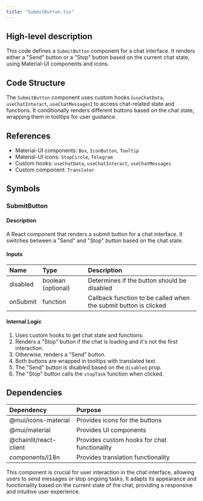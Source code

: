 ```yaml
---
title: "SubmitButton.tsx"
---
```


## High-level description
This code defines a `SubmitButton` component for a chat interface. It renders either a "Send" button or a "Stop" button based on the current chat state, using Material-UI components and icons.

## Code Structure
The `SubmitButton` component uses custom hooks (`useChatData`, `useChatInteract`, `useChatMessages`) to access chat-related state and functions. It conditionally renders different buttons based on the chat state, wrapping them in tooltips for user guidance.

## References
- Material-UI components: `Box`, `IconButton`, `Tooltip`
- Material-UI icons: `StopCircle`, `Telegram`
- Custom hooks: `useChatData`, `useChatInteract`, `useChatMessages`
- Custom component: `Translator`

## Symbols

### SubmitButton
#### Description
A React component that renders a submit button for a chat interface. It switches between a "Send" and "Stop" button based on the chat state.

#### Inputs
| Name | Type | Description |
|:-----|:-----|:------------|
| disabled | boolean (optional) | Determines if the button should be disabled |
| onSubmit | function | Callback function to be called when the submit button is clicked |

#### Internal Logic
1. Uses custom hooks to get chat state and functions.
2. Renders a "Stop" button if the chat is loading and it's not the first interaction.
3. Otherwise, renders a "Send" button.
4. Both buttons are wrapped in tooltips with translated text.
5. The "Send" button is disabled based on the `disabled` prop.
6. The "Stop" button calls the `stopTask` function when clicked.

## Dependencies
| Dependency | Purpose |
|:-----------|:--------|
| @mui/icons-material | Provides icons for the buttons |
| @mui/material | Provides UI components |
| @chainlit/react-client | Provides custom hooks for chat functionality |
| components/i18n | Provides translation functionality |

This component is crucial for user interaction in the chat interface, allowing users to send messages or stop ongoing tasks. It adapts its appearance and functionality based on the current state of the chat, providing a responsive and intuitive user experience.